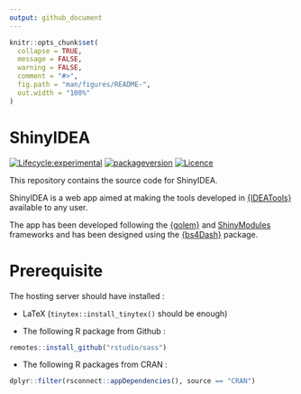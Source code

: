 ```yaml
---
output: github_document
---
```


<!-- README.md is generated from README.Rmd. Please edit that file -->

```r
knitr::opts_chunk$set(
  collapse = TRUE,
  message = FALSE,
  warning = FALSE,
  comment = "#>",
  fig.path = "man/figures/README-",
  out.width = "100%"
)
```

# ShinyIDEA

<!-- badges: start -->

[![Lifecycle:experimental](https://img.shields.io/badge/lifecycle-experimental-orange.svg)](https://www.tidyverse.org/lifecycle/#experimental)
[![packageversion](https://img.shields.io/badge/Package%20version-0.1.0-orange?style=flat-square)](commits/master)
[![Licence](https://img.shields.io/badge/licence-GPL--3-blue.svg)](https://www.gnu.org/licenses/gpl-3.0.en.html)

<!-- badges: end -->

This repository contains the source code for ShinyIDEA.

ShinyIDEA is a web app aimed at making the tools developed in [{IDEATools}](https://github.com/davidcarayon/IDEATools) available to any user.

The app has been developed following the [{golem}](https://github.com/ThinkR-open/golem) and [ShinyModules](https://shiny.rstudio.com/articles/modules.html) frameworks and has been designed using the [{bs4Dash}](https://rinterface.github.io/bs4Dash/) package.


# Prerequisite

The hosting server should have installed :

- LaTeX (`tinytex::install_tinytex()` should be enough)

- The following R package from Github :

```r
remotes::install_github("rstudio/sass")
```

- The following R packages from CRAN :

```r
dplyr::filter(rsconnect::appDependencies(), source == "CRAN")
```

